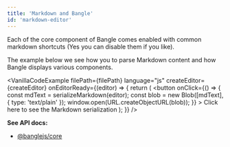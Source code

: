 ```yaml
---
title: 'Markdown and Bangle'
id: 'markdown-editor'
---
```



Each of the core component of Bangle comes enabled with common markdown shortcuts (Yes you can disable them if you like).

The example below we see how you to parse Markdown content and how Bangle displays various components.

<VanillaCodeExample
  filePath={filePath}
  language="js"
  createEditor={createEditor}
  onEditorReady={(editor) => {
    return (
      <button
        onClick={() => {
          const mdText = serializeMarkdown(editor);
          const blob = new Blob([mdText], { type: 'text/plain' });
          window.open(URL.createObjectURL(blob));
        }}
      >
        Click here to see the Markdown serialization
      </button>
    );
  }}
/>

**See API docs:**

- [@banglejs/core](/docs/api/core#components)
